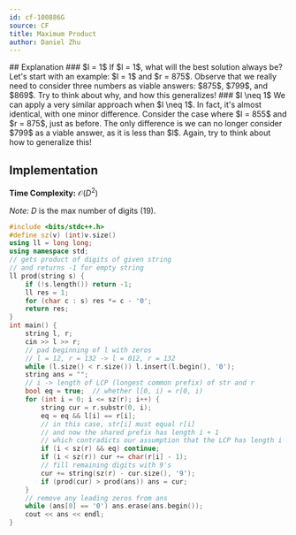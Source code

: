 ```yaml
---
id: cf-100886G
source: CF
title: Maximum Product
author: Daniel Zhu
---
```


<Spoiler title="Hint">
</Spoiler>
## Explanation
### $l = 1$
If $l = 1$, what will the best solution always be?
Let's start with an example: $l = 1$ and $r = 875$. Observe that we really need to consider three numbers as viable answers: $875$, $799$, and $869$. Try to think about why, and how this generalizes!
### $l \neq 1$
We can apply a very similar approach when $l \neq 1$. In fact, it's almost identical, with one minor difference. Consider the case where $l = 855$ and $r = 875$, just as before. The only difference is we can no longer consider $799$ as a viable answer, as it is less than $l$. Again, try to think about how to generalize this!

## Implementation

**Time Complexity:** $\mathcal{O}(D^2)$

_Note:_ $D$ is the max number of digits (19).

<LanguageSection>

<CPPSection>

```cpp
#include <bits/stdc++.h>
#define sz(v) (int)v.size()
using ll = long long;
using namespace std;
// gets product of digits of given string
// and returns -1 for empty string
ll prod(string s) {
	if (!s.length()) return -1;
	ll res = 1;
	for (char c : s) res *= c - '0';
	return res;
}
int main() {
	string l, r;
	cin >> l >> r;
	// pad beginning of l with zeros
	// l = 12, r = 132 -> l = 012, r = 132
	while (l.size() < r.size()) l.insert(l.begin(), '0');
	string ans = "";
	// i -> length of LCP (longest common prefix) of str and r
	bool eq = true;  // whether l[0, i) = r[0, i)
	for (int i = 0; i <= sz(r); i++) {
		string cur = r.substr(0, i);
		eq = eq && l[i] == r[i];
		// in this case, str[i] must equal r[i]
		// and now the shared prefix has length i + 1
		// which contradicts our assumption that the LCP has length i
		if (i < sz(r) && eq) continue;
		if (i < sz(r)) cur += char(r[i] - 1);
		// fill remaining digits with 9's
		cur += string(sz(r) - cur.size(), '9');
		if (prod(cur) > prod(ans)) ans = cur;
	}
	// remove any leading zeros from ans
	while (ans[0] == '0') ans.erase(ans.begin());
	cout << ans << endl;
}
```

</CPPSection>

</LanguageSection>
